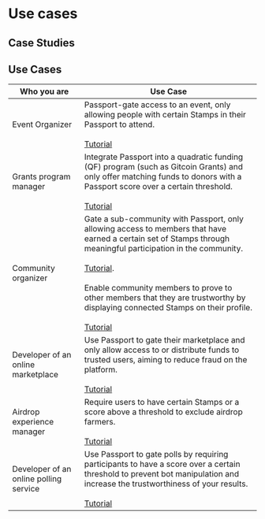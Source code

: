 
# Use cases

## Case Studies

<Cards>
<Card title="Building Reputation on {r}elinkd" href="https://www.gitcoin.co/blog/building-reputation-on-r-elinkd" />
<Card title="Stop Bots and Sybil Attackers on Guild.xyz" href="https://www.gitcoin.co/blog/guild-xyz-and-gitcoin-passport-partner" />
<Card title="Protect community rewards on Bankless Academy" href="https://www.gitcoin.co/blog/bankless-academy-a-gitcoin-passport-case-study" />
<Card title="Protect loyalty programs on CyberConnect" href="https://www.gitcoin.co/blog/gitcoin-passoort-cyberconnect-case-study" />
<Card title="Protect campaigns from Sybils on Galxe" href="https://www.gitcoin.co/blog/gitcoin-passport-galxe" />
<Card title="Protect community rewards for ShapeShift" href="https://www.gitcoin.co/blog/protecting-shapeshifts-op-rewards-program-a-case-study" />
</Cards>

## Use Cases

| Who you are                            | Use Case                                                                                                                                                                                                                                                                                                                                                                                                                                                                                                                                                               |
| -------------------------------------- | ---------------------------------------------------------------------------------------------------------------------------------------------------------------------------------------------------------------------------------------------------------------------------------------------------------------------------------------------------------------------------------------------------------------------------------------------------------------------------------------------------------------------------------------------------------------------- |
| Event Organizer                        | Passport-gate access to an event, only allowing people with certain Stamps in their Passport to attend. <br/><br/>[Tutorial](../building-with-passport/tutorials/integrating-stamps-and-scorers)                                                                                                                                                                                                                                                                                                                                |
| Grants program manager                 | Integrate Passport into a quadratic funding (QF) program (such as Gitcoin Grants) and only offer matching funds to donors with a Passport score over a certain threshold. <br/><br/>[Tutorial](../building-with-passport/tutorials/integrating-stamps-and-scorers)                                                                                                                                                                                                                                                              |
| Community organizer                    | Gate a sub-community with Passport, only allowing access to members that have earned a certain set of Stamps through meaningful participation in the community. <br/><br/>[Tutorial](../building-with-passport/tutorials/integrating-stamps-and-scorers). <br/><br/> Enable community members to prove to other members that they are trustworthy by displaying connected Stamps on their profile. <br/><br/>[Tutorial](../building-with-passport/tutorials/working-with-stamp-metadata) |
| Developer of an online marketplace     | Use Passport to gate their marketplace and only allow access to or distribute funds to trusted users, aiming to reduce fraud on the platform. <br/><br/>[Tutorial](../building-with-passport/tutorials/gating-access-with-passport-scores)                                                                                                                                                                                                                                                                                      |
| Airdrop experience manager             | Require users to have certain Stamps or a score above a threshold to exclude airdrop farmers. <br/><br/>[Tutorial](../building-with-passport/tutorials/requiring-a-passport-score-for-airdrop-claim)                                                                                                                                                                                                                                                                                                                            |
| Developer of an online polling service | Use Passport to gate polls by requiring participants to have a score over a certain threshold to prevent bot manipulation and increase the trustworthiness of your results. <br/><br/>[Tutorial](../building-with-passport/tutorials/gating-access-with-passport-scores)                                                                                                                                                                                                                                                        |